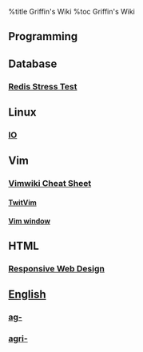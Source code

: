%title Griffin's Wiki
%toc Griffin's Wiki

== Programming ==

== Database ==
=== [[Redis Stress Test]] ===

== Linux ==
=== [[IO]] ===

== Vim ==
=== [[Vimwiki Cheat Sheet]] ===
==== [[TwitVim]] ====
==== [[Vim window]] ====

== HTML ==
=== [[Responsive Web Design]] ===

== [[English]] ==
=== [[ag-]] ===
=== [[agri-]] ===
